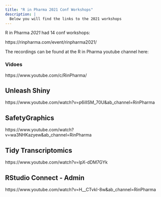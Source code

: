 ```yaml
---
title: "R in Pharma 2021 Conf Workshops"
description: |
  Below you will find the links to the 2021 workshops
---
```


R in Pharma _2021_ had 14 conf workshops:

https://rinpharma.com/event/rinpharma2021/

The recordings can be found at the R in Pharma youtube channel here:

### Vidoes

https://www.youtube.com/c/RinPharma/

## Unleash Shiny

https://www.youtube.com/watch?v=p6ilISM_70U&ab_channel=RinPharma

## SafetyGraphics

https://www.youtube.com/watch?v=wa3NHKazyew&ab_channel=RinPharma

## Tidy Transcriptomics

https://www.youtube.com/watch?v=lpX-dDM7GYk

## RStudio Connect - Admin

https://www.youtube.com/watch?v=H__CTvkI-8w&ab_channel=RinPharma
